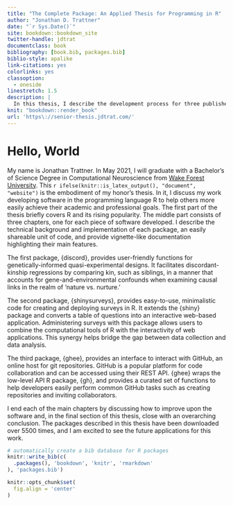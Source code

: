 ```yaml
--- 
title: "The Complete Package: An Applied Thesis for Programming in R"
author: "Jonathan D. Trattner"
date: "`r Sys.Date()`"
site: bookdown::bookdown_site
twitter-handle: jdtrat
documentclass: book
bibliography: [book.bib, packages.bib]
biblio-style: apalike
link-citations: yes
colorlinks: yes
classoption:
  - oneside
linestretch: 1.5
description: |
  In this thesis, I describe the development process for three published R packages. Although each package was developed individually, they are united with the purpose of helping others more easily achieve their academic and professional goals with R. I cover the technical background and implementation of each package and provide vignettes highlighting their main features.
knit: "bookdown::render_book"
url: 'https\://senior-thesis.jdtrat.com/'
---
```


# Hello, World {-}

My name is Jonathan Trattner. In May 2021, I will graduate with a Bachelor's of Science Degree in Computational Neuroscience from [Wake Forest University](https://wfu.edu). This `r ifelse(knitr::is_latex_output(), "document", "website")` is the embodiment of my honor's thesis. In it, I discuss my work developing software in the programming language R to help others more easily achieve their academic and professional goals. The first part of the thesis briefly covers R and its rising popularity. The middle part consists of three chapters, one for each piece of software developed. I describe the technical background and implementation of each package, an easily shareable unit of code, and provide vignette-like documentation highlighting their main features.
  
  The first package, {discord}, provides user-friendly functions for genetically-informed quasi-experimental designs. It facilitates discordant-kinship regressions by comparing kin, such as siblings, in a manner that accounts for gene-and-environmental confounds when examining causal links in the realm of ‘nature vs. nurture.’
  
  The second package, {shinysurveys}, provides easy-to-use, minimalistic code for creating and deploying surveys in R. It extends the {shiny} package and converts a table of questions into an interactive web-based application. Administering surveys with this package allows users to combine the computational tools of R with the interactivity of web applications. This synergy helps bridge the gap between data collection and data analysis. 
  
  The third package, {ghee}, provides an interface to interact with GitHub, an online host for git repositories. GitHub is a popular platform for code collaboration and can be accessed using their REST API. {ghee} wraps the low-level API R package, {gh}, and provides a curated set of functions to help developers easily perform common GitHub tasks such as creating repositories and inviting collaborators.
  
  I end each of the main chapters by discussing how to improve upon the software and, in the final section of this thesis, close with an overarching conclusion. The packages described in this thesis have been downloaded over 5500 times, and I am excited to see the future applications for this work.

```r
# automatically create a bib database for R packages
knitr::write_bib(c(
  .packages(), 'bookdown', 'knitr', 'rmarkdown'
), 'packages.bib')

knitr::opts_chunk$set(
  fig.align = 'center'
)
```
